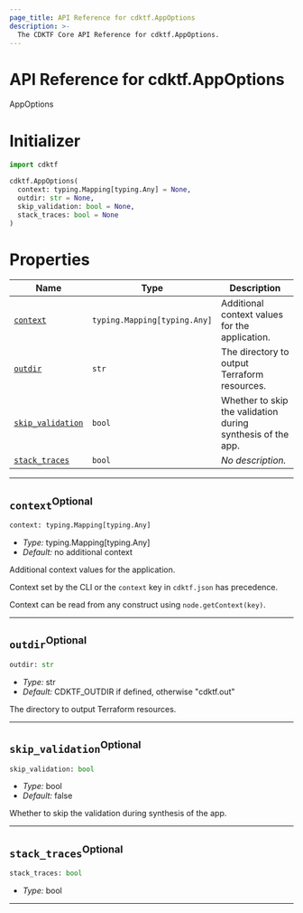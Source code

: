 ```yaml
---
page_title: API Reference for cdktf.AppOptions
description: >-
  The CDKTF Core API Reference for cdktf.AppOptions.
---
```


<!-- This file is generated through yarn generate-docs -->

# API Reference for cdktf.AppOptions

   AppOptions <a name="AppOptions" id="cdktf.AppOptions"></a>
  
  # Initializer <a name="Initializer" id="cdktf.AppOptions.Initializer"></a>
  
  ```python
  import cdktf
  
  cdktf.AppOptions(
    context: typing.Mapping[typing.Any] = None,
    outdir: str = None,
    skip_validation: bool = None,
    stack_traces: bool = None
  )
  ```
  
  # Properties <a name="Properties" id="Properties"></a>
  
  | **Name** | **Type** | **Description** |
  | --- | --- | --- |
  | <code><a href="#cdktf.AppOptions.property.context">context</a></code> | <code>typing.Mapping[typing.Any]</code> | Additional context values for the application. |
  | <code><a href="#cdktf.AppOptions.property.outdir">outdir</a></code> | <code>str</code> | The directory to output Terraform resources. |
  | <code><a href="#cdktf.AppOptions.property.skipValidation">skip_validation</a></code> | <code>bool</code> | Whether to skip the validation during synthesis of the app. |
  | <code><a href="#cdktf.AppOptions.property.stackTraces">stack_traces</a></code> | <code>bool</code> | *No description.* |
  
  ---
  
  ## `context`<sup>Optional</sup> <a name="context" id="cdktf.AppOptions.property.context"></a>
  
  ```python
  context: typing.Mapping[typing.Any]
  ```
  
  - *Type:* typing.Mapping[typing.Any]
  - *Default:* no additional context
  
  Additional context values for the application.
  
  Context set by the CLI or the `context` key in `cdktf.json` has precedence.
  
  Context can be read from any construct using `node.getContext(key)`.
  
  ---
  
  ## `outdir`<sup>Optional</sup> <a name="outdir" id="cdktf.AppOptions.property.outdir"></a>
  
  ```python
  outdir: str
  ```
  
  - *Type:* str
  - *Default:* CDKTF_OUTDIR if defined, otherwise "cdktf.out"
  
  The directory to output Terraform resources.
  
  ---
  
  ## `skip_validation`<sup>Optional</sup> <a name="skip_validation" id="cdktf.AppOptions.property.skipValidation"></a>
  
  ```python
  skip_validation: bool
  ```
  
  - *Type:* bool
  - *Default:* false
  
  Whether to skip the validation during synthesis of the app.
  
  ---
  
  ## `stack_traces`<sup>Optional</sup> <a name="stack_traces" id="cdktf.AppOptions.property.stackTraces"></a>
  
  ```python
  stack_traces: bool
  ```
  
  - *Type:* bool
  
  ---
  
